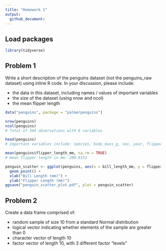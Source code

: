 ```yaml
---
title: "Homework 1"
output:   
  github_document:
---
```


## Load packages
```r
library(tidyverse)
```


## Problem 1 

Write a short description of the penguins dataset (not the penguins_raw dataset) using inline R code. In your discussion, please include:

* the data in this dataset, including names / values of important variables
* the size of the dataset (using nrow and ncol)
* the mean flipper length
```r
data("penguins", package = "palmerpenguins")

nrow(penguins)
ncol(penguins)
# Total of 344 observations with 8 variables

head(penguins)
# Important variables include: species, body_mass_g, sex, year, flipper_length_mm

mean(penguins$flipper_length_mm, na.rm = TRUE)
# mean flipper length in mm: 200.9152

penguin_scatter <- ggplot(penguins, aes(x = bill_length_mm, y = flipper_length_mm, color = species)) + 
  geom_point() +
  xlab("Bill Length (mm)") +
  ylab("Flipper Length (mm)")
ggsave("penguin_scatter_plot.pdf", plot = penguin_scatter)
```

## Problem 2

Create a data frame comprised of:

* random sample of size 10 from a standard Normal distribution
* logical vector indicating whether elements of the sample are greater than 0
* character vector of length 10
* factor vector of length 10, with 3 different factor “levels”

```r

```
